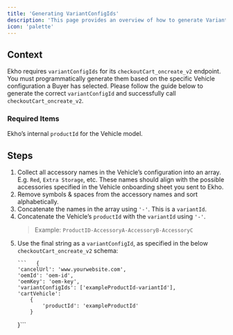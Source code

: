 ```yaml
---
title: 'Generating VariantConfigIds'
description: 'This page provides an overview of how to generate VariantConfigIds for a Vehicle configured on your website.'
icon: 'palette'
---
```


## Context

Ekho requires `variantConfigIds` for its `checkoutCart_oncreate_v2`
endpoint. You must programmatically generate them based on the specific Vehicle configuration a Buyer has selected.
Please follow the guide below to generate the correct `variantConfigId` and successfully call `checkoutCart_oncreate_v2`.

### Required Items

Ekho’s internal `productId` for the Vehicle model.

## Steps

1.  Collect all accessory names in the Vehicle’s configuration into an array.
    E.g. `Red`, `Extra Storage`, etc. These names should align with the possible accessories specified in the Vehicle onboarding sheet you sent to Ekho.
2.  Remove symbols & spaces from the accessory names and sort alphabetically.
3.  Concatenate the names in the array using `'-'`. This is a `variantId`.
4.  Concatenate the Vehicle’s `productId` with the `variantId` using `'-'`.
    > Example: `ProductID-AccessoryA-AccessoryB-AccessoryC`
5.  Use the final string as a `variantConfigId`, as specified in the below `checkoutCart_oncreate_v2` schema:
    >
        ```   {
        'cancelUrl': 'www.yourwebsite.com',
        'oemId': 'oem-id',
        'oemKey': 'oem-key',
        'variantConfigIds': ['exampleProductId-variantId'],
        'cartVehicle':
        	{
        		'productId': 'exampleProductId'
        	}
    }```
